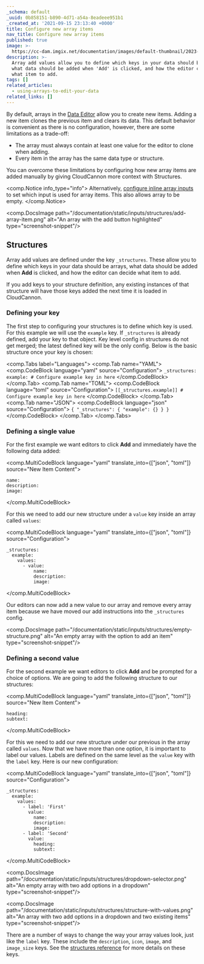 ```yaml
---
_schema: default
_uuid: 0b858151-b890-4d71-a54a-8eadeee951b1
_created_at: '2021-09-15 23:13:40 +0000'
title: Configure new array items
nav_title: Configure new array items
published: true
image: >-
  https://cc-dam.imgix.net/documentation/images/default-thumbnail/2023-Q4/CloudCannon-Documentation-Thumbnail.png
description: >-
  Array add values allow you to define which keys in your data should be arrays,
  what data should be added when 'Add' is clicked, and how the editor can decide
  what item to add.
tags: []
related_articles:
  - using-arrays-to-edit-your-data
related_links: []
---
```

By default, arrays in the [Data Editor](/documentation/articles/introducing-the-data-editor/) allow you to create new items. Adding a new item clones the previous item and clears its data. This default behavior is convenient as there is no configuration, however, there are some limitations as a trade-off:

* The array must always contain at least one value for the editor to clone when adding.
* Every item in the array has the same data type or structure.

You can overcome these limitations by configuring how new array items are added manually by giving CloudCannon more context with Structures.

<comp.Notice info_type="info">
  Alternatively, [configure inline array inputs](/documentation/articles/using-arrays-to-edit-your-data/#inline-values) to set which input is used for array items. This also allows array to be empty.
</comp.Notice>

<comp.DocsImage path="/documentation/static/inputs/structures/add-array-item.png" alt="An array with the add button highlighted" type="screenshot-snippet"/>

## Structures

Array add values are defined under the key `_structures`. These allow you to define which keys in your data should be arrays, what data should be added when **Add** is clicked, and how the editor can decide what item to add.

If you add keys to your structure definition, any existing instances of that structure will have those keys added the next time it is loaded in CloudCannon.

### Defining your key

The first step to configuring your structures is to define which key is used. For this example we will use the `example` key. If `_structures` is already defined, add your key to that object. Key level config in structures do not get merged; the latest defined key will be the only config. Below is the basic structure once your key is chosen:

<comp.Tabs label="Languages">
 <comp.Tab name="YAML">
    <comp.CodeBlock language="yaml" source="Configuration">
    ```
    _structures:
      example:
        # Configure example key in here
    ```
    </comp.CodeBlock>
 </comp.Tab>
  <comp.Tab name="TOML">
    <comp.CodeBlock language="toml" source="Configuration">
    ```
    [[_structures.example]]
    # Configure example key in here
    ```
    </comp.CodeBlock>
 </comp.Tab>
  <comp.Tab name="JSON">
    <comp.CodeBlock language="json" source="Configuration">
    ```
    {
      "_structures": {
        "example": {}
      }
    }
    ```
    </comp.CodeBlock>
 </comp.Tab>
</comp.Tabs>

### Defining a single value

For the first example we want editors to click **Add** and immediately have the following data added:

<comp.MultiCodeBlock language="yaml" translate_into={["json", "toml"]} source="New Item Content">
```
name:
description:
image:
```
</comp.MultiCodeBlock>

For this we need to add our new structure under a `value` key inside an array called `values`:

<comp.MultiCodeBlock language="yaml" translate_into={["json", "toml"]} source="Configuration">
```
_structures:
  example:
    values:
      - value:
          name:
          description:
          image:
```
</comp.MultiCodeBlock>

Our editors can now add a new value to our array and remove every array item because we have moved our add instructions into the `_structures` config.

<comp.DocsImage path="/documentation/static/inputs/structures/empty-structure.png" alt="An empty array with the option to add an item" type="screenshot-snippet"/>

### Defining a second value

For the second example we want editors to click **Add** and be prompted for a choice of options. We are going to add the following structure to our structures:

<comp.MultiCodeBlock language="yaml" translate_into={["json", "toml"]} source="New Item Content">
```
heading:
subtext:
```
</comp.MultiCodeBlock>

For this we need to add our new structure under our previous in the array called `values`. Now that we have more than one option, it is important to label our values. Labels are defined on the same level as the `value` key with the `label` key. Here is our new configuration:

<comp.MultiCodeBlock language="yaml" translate_into={["json", "toml"]} source="Configuration">
```
_structures:
  example:
    values:
      - label: 'First'
        value:
          name:
          description:
          image:
      - label: 'Second'
        value:
          heading:
          subtext:
```
</comp.MultiCodeBlock>

<comp.DocsImage path="/documentation/static/inputs/structures/dropdown-selector.png" alt="An empty array with two add options in a dropdown" type="screenshot-snippet"/>

<comp.DocsImage path="/documentation/static/inputs/structures/structure-with-values.png" alt="An array with two add options in a dropdown and two existing items" type="screenshot-snippet"/>

There are a number of ways to change the way your array values look, just like the `label` key. These include the `description`, `icon`, `image`, and `image_size` keys. See the [structures reference](/documentation/articles/array-structures-reference/) for more details on these keys.